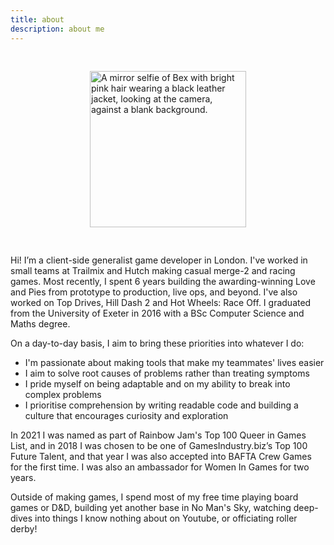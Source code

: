 ```yaml
---
title: about
description: about me
---
```



<Image src={selfie} width="250" height="250" style="display: block; padding: 30px; margin: 0 auto" alt="A mirror selfie of Bex with bright pink hair wearing a black leather jacket, looking at the camera, against a blank background." />

Hi! I’m a client-side generalist game developer in London. I've worked in small teams at Trailmix and Hutch making casual merge-2 and racing games. Most recently, I spent 6 years building the awarding-winning Love and Pies from prototype to production, live ops, and beyond. I've also worked on Top Drives, Hill Dash 2 and Hot Wheels: Race Off. I graduated from the University of Exeter in 2016 with a BSc Computer Science and Maths degree.

On a day-to-day basis, I aim to bring these priorities into whatever I do:
- I'm passionate about making tools that make my teammates' lives easier
- I aim to solve root causes of problems rather than treating symptoms
- I pride myself on being adaptable and on my ability to break into complex problems
- I prioritise comprehension by writing readable code and building a culture that encourages curiosity and exploration

In 2021 I was named as part of Rainbow Jam's Top 100 Queer in Games List, and in 2018 I was chosen to be one of GamesIndustry.biz’s Top 100 Future Talent, and that year I was also accepted into BAFTA Crew Games for the first time. I was also an ambassador for Women In Games for two years.

Outside of making games, I spend most of my free time playing board games or D&D, building yet another base in No Man's Sky, watching deep-dives into things I know nothing about on Youtube, or officiating roller derby!
